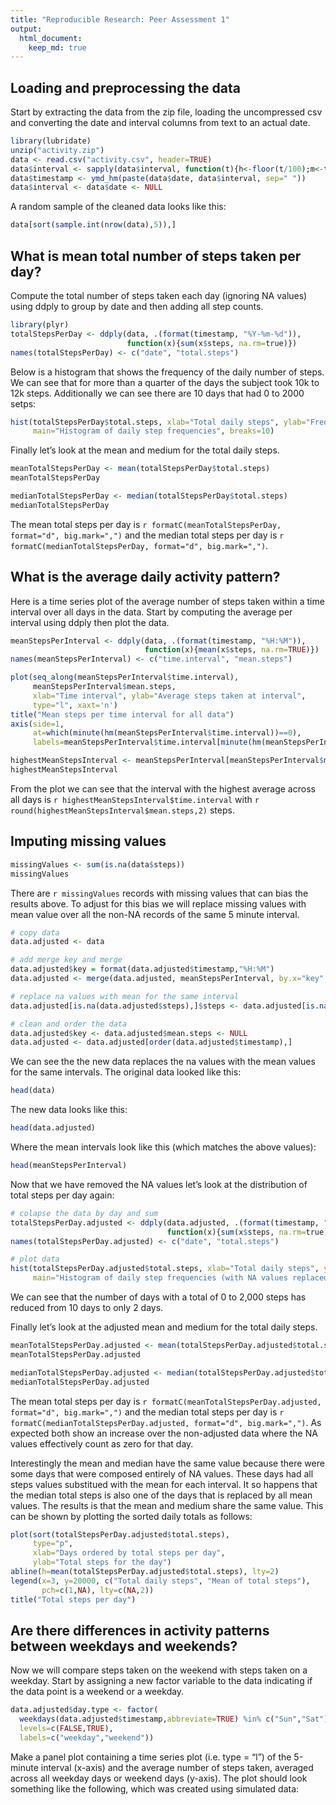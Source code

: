 ```yaml
---
title: "Reproducible Research: Peer Assessment 1"
output: 
  html_document:
    keep_md: true
---
```



## Loading and preprocessing the data
Start by extracting the data from the zip file, loading the uncompressed csv and converting the
date and interval columns from text to an actual date.
```r
library(lubridate)
unzip("activity.zip")
data <- read.csv("activity.csv", header=TRUE)
data$interval <- sapply(data$interval, function(t){h<-floor(t/100);m<-t%%100;paste(h,m,sep=":")})
data$timestamp <- ymd_hm(paste(data$date, data$interval, sep=" "))
data$interval <- data$date <- NULL
```

A random sample of the cleaned data looks like this:
```r
data[sort(sample.int(nrow(data),5)),]
```

## What is mean total number of steps taken per day?

Compute the total number of steps taken each day (ignoring NA values) using ddply to group by date and then adding all step counts.
```r
library(plyr)
totalStepsPerDay <- ddply(data, .(format(timestamp, "%Y-%m-%d")), 
                          function(x){sum(x$steps, na.rm=true)})
names(totalStepsPerDay) <- c("date", "total.steps")
```

Below is a histogram that shows the frequency of the daily number of steps.
We can see that for more than a quarter of the days the subject took 10k to 12k steps.
Additionally we can see there are 10 days that had 0 to 2000 setps:
```r
hist(totalStepsPerDay$total.steps, xlab="Total daily steps", ylab="Frequency", 
     main="Histogram of daily step frequencies", breaks=10)
```

Finally let's look at the mean and medium for the total daily steps.
```r
meanTotalStepsPerDay <- mean(totalStepsPerDay$total.steps)
meanTotalStepsPerDay
```

```r
medianTotalStepsPerDay <- median(totalStepsPerDay$total.steps)
medianTotalStepsPerDay
```

The mean total steps per day is `r formatC(meanTotalStepsPerDay, format="d", big.mark=",")`
and the median total steps per day is `r formatC(medianTotalStepsPerDay, format="d", big.mark=",")`.

## What is the average daily activity pattern?

Here is a time series plot of the average number of steps taken within a time interval over all
days in the data. Start by computing the average per interval using ddply then plot the data.
```r
meanStepsPerInterval <- ddply(data, .(format(timestamp, "%H:%M")), 
                              function(x){mean(x$steps, na.rm=TRUE)})
names(meanStepsPerInterval) <- c("time.interval", "mean.steps")

plot(seq_along(meanStepsPerInterval$time.interval), 
     meanStepsPerInterval$mean.steps, 
     xlab="Time interval", ylab="Average steps taken at interval", 
     type="l", xaxt='n')
title("Mean steps per time interval for all data")
axis(side=1, 
     at=which(minute(hm(meanStepsPerInterval$time.interval))==0), 
     labels=meanStepsPerInterval$time.interval[minute(hm(meanStepsPerInterval$time.interval))==0])
```

```r
highestMeanStepsInterval <- meanStepsPerInterval[meanStepsPerInterval$mean.steps==max(meanStepsPerInterval$mean.steps),]
highestMeanStepsInterval
```
From the plot we can see that the interval with the highest average across all days is 
`r highestMeanStepsInterval$time.interval` 
with `r round(highestMeanStepsInterval$mean.steps,2)` steps.


## Imputing missing values

```r
missingValues <- sum(is.na(data$steps))
missingValues
```

There are `r missingValues` records with missing values that can bias the results above.
To adjust for this bias we will replace missing values with mean value over all the non-NA records
of the same 5 minute interval.

```r
# copy data
data.adjusted <- data

# add merge key and merge
data.adjusted$key = format(data.adjusted$timestamp,"%H:%M")
data.adjusted <- merge(data.adjusted, meanStepsPerInterval, by.x="key", by.y="time.interval")

# replace na values with mean for the same interval
data.adjusted[is.na(data.adjusted$steps),]$steps <- data.adjusted[is.na(data.adjusted$steps),]$mean.steps

# clean and order the data
data.adjusted$key <- data.adjusted$mean.steps <- NULL
data.adjusted <- data.adjusted[order(data.adjusted$timestamp),]
```

We can see the the new data replaces the na values with the mean values for the same intervals.
The original data looked like this:
```r
head(data)
```

The new data looks like this:
```r
head(data.adjusted)
```

Where the mean intervals look like this (which matches the above values):
```r
head(meanStepsPerInterval)
```

Now that we have removed the NA values let's look at the distribution of total steps per day again:
```r
# colapse the data by day and sum
totalStepsPerDay.adjusted <- ddply(data.adjusted, .(format(timestamp, "%Y-%m-%d")), 
                                   function(x){sum(x$steps, na.rm=true)})
names(totalStepsPerDay.adjusted) <- c("date", "total.steps")

# plot data
hist(totalStepsPerDay.adjusted$total.steps, xlab="Total daily steps", ylab="Frequency", 
     main="Histogram of daily step frequencies (with NA values replaced)", breaks=10)
```

We can see that the number of days with a total of 0 to 2,000 steps has reduced from 10 days to
only 2 days.

Finally let's look at the adjusted mean and medium for the total daily steps.
```r
meanTotalStepsPerDay.adjusted <- mean(totalStepsPerDay.adjusted$total.steps)
meanTotalStepsPerDay.adjusted
```

```r
medianTotalStepsPerDay.adjusted <- median(totalStepsPerDay.adjusted$total.steps)
medianTotalStepsPerDay.adjusted
```

The mean total steps per day is
`r formatC(meanTotalStepsPerDay.adjusted, format="d", big.mark=",")`
and the median total steps per day is
`r formatC(medianTotalStepsPerDay.adjusted, format="d", big.mark=",")`.
As expected both show an increase over the non-adjusted data where the NA values effectively count
as zero for that day.

Interestingly the mean and median have the same value because there were some days that were
composed entirely of NA values.
These days had all steps values substitued with the mean for each interval.
It so happens that the median total steps is also one of the days that is replaced by all mean
values.
The results is that the mean and medium share the same value.
This can be shown by plotting the sorted daily totals as follows:
```r
plot(sort(totalStepsPerDay.adjusted$total.steps), 
     type="p", 
     xlab="Days ordered by total steps per day", 
     ylab="Total steps for the day")
abline(h=mean(totalStepsPerDay.adjusted$total.steps), lty=2)
legend(x=3, y=20000, c("Total daily steps", "Mean of total steps"), 
       pch=c(1,NA), lty=c(NA,2))
title("Total steps per day")
```

## Are there differences in activity patterns between weekdays and weekends?

Now we will compare steps taken on the weekend with steps taken on a weekday.
Start by assigning a new factor variable to the data indicating if the data point is a weekend or
a weekday.

```r
data.adjusted$day.type <- factor(
  weekdays(data.adjusted$timestamp,abbreviate=TRUE) %in% c("Sun","Sat"), 
  levels=c(FALSE,TRUE), 
  labels=c("weekday","weekend"))
```






Make a panel plot containing a time series plot (i.e. type = "l") of the 5-minute interval (x-axis) and the average number of steps taken, averaged across all weekday days or weekend days (y-axis). The plot should look something like the following, which was created using simulated data: